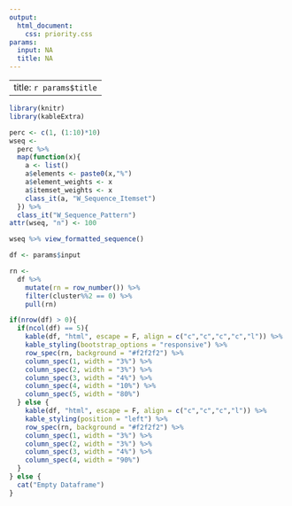 ```yaml
---
output:
  html_document:
    css: priority.css
params:
  input: NA
  title: NA
---
```


---
title: `r params$title`
---

<html>
  <head>
<style type="text/css">
.main-container {
  max-width: 1800px;
  margin-left: auto;
  margin-right: auto;
}
</style>
<link type="text/css" href="priority.css" rel="stylesheet">
  </head>
  <body>
    </body>
     </html>


```r
library(knitr)
library(kableExtra)

perc <- c(1, (1:10)*10)
wseq <- 
  perc %>% 
  map(function(x){
    a <- list()
    a$elements <- paste0(x,"%")
    a$element_weights <- x
    a$itemset_weights <- x
    class_it(a, "W_Sequence_Itemset")
  }) %>% 
  class_it("W_Sequence_Pattern")
attr(wseq, "n") <- 100

wseq %>% view_formatted_sequence()

df <- params$input

rn <- 
  df %>%
    mutate(rn = row_number()) %>%
    filter(cluster%%2 == 0) %>%
    pull(rn)

if(nrow(df) > 0){
  if(ncol(df) == 5){
    kable(df, "html", escape = F, align = c("c","c","c","c","l")) %>%
    kable_styling(bootstrap_options = "responsive") %>% 
    row_spec(rn, background = "#f2f2f2") %>%
    column_spec(1, width = "3%") %>%
    column_spec(2, width = "3%") %>%
    column_spec(3, width = "4%") %>%
    column_spec(4, width = "10%") %>%
    column_spec(5, width = "80%")
  } else {
    kable(df, "html", escape = F, align = c("c","c","c","l")) %>%
    kable_styling(position = "left") %>% 
    row_spec(rn, background = "#f2f2f2") %>%
    column_spec(1, width = "3%") %>%
    column_spec(2, width = "3%") %>%
    column_spec(3, width = "4%") %>%
    column_spec(4, width = "90%") 
  }
} else {
  cat("Empty Dataframe")
}

```

